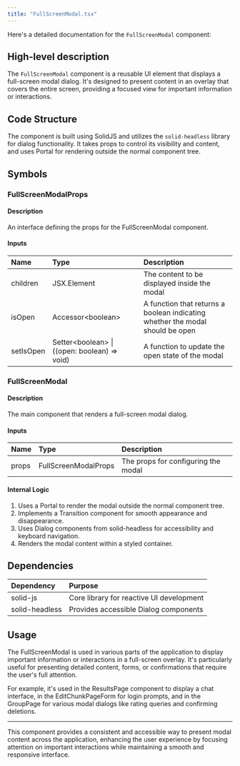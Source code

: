 ```yaml
---
title: "FullScreenModal.tsx"
---
```


Here's a detailed documentation for the `FullScreenModal` component:

## High-level description
The `FullScreenModal` component is a reusable UI element that displays a full-screen modal dialog. It's designed to present content in an overlay that covers the entire screen, providing a focused view for important information or interactions.

## Code Structure
The component is built using SolidJS and utilizes the `solid-headless` library for dialog functionality. It takes props to control its visibility and content, and uses Portal for rendering outside the normal component tree.

## Symbols

### FullScreenModalProps
#### Description
An interface defining the props for the FullScreenModal component.

#### Inputs
| Name | Type | Description |
|:-----|:-----|:------------|
| children | JSX.Element | The content to be displayed inside the modal |
| isOpen | Accessor&lt;boolean&gt; | A function that returns a boolean indicating whether the modal should be open |
| setIsOpen | Setter&lt;boolean&gt; \| ((open: boolean) =&gt; void) | A function to update the open state of the modal |

### FullScreenModal
#### Description
The main component that renders a full-screen modal dialog.

#### Inputs
| Name | Type | Description |
|:-----|:-----|:------------|
| props | FullScreenModalProps | The props for configuring the modal |

#### Internal Logic
1. Uses a Portal to render the modal outside the normal component tree.
2. Implements a Transition component for smooth appearance and disappearance.
3. Uses Dialog components from solid-headless for accessibility and keyboard navigation.
4. Renders the modal content within a styled container.

## Dependencies
| Dependency | Purpose |
|:-----------|:--------|
| solid-js | Core library for reactive UI development |
| solid-headless | Provides accessible Dialog components |

## Usage
The FullScreenModal is used in various parts of the application to display important information or interactions in a full-screen overlay. It's particularly useful for presenting detailed content, forms, or confirmations that require the user's full attention.

For example, it's used in the ResultsPage component to display a chat interface, in the EditChunkPageForm for login prompts, and in the GroupPage for various modal dialogs like rating queries and confirming deletions.

---

This component provides a consistent and accessible way to present modal content across the application, enhancing the user experience by focusing attention on important interactions while maintaining a smooth and responsive interface.